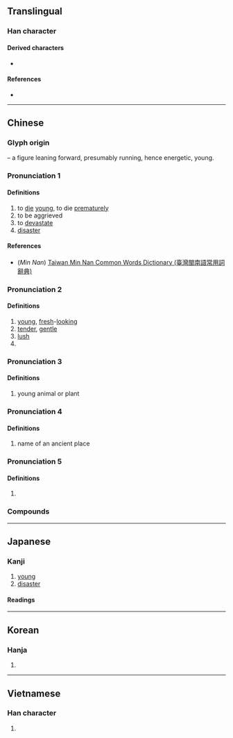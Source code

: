 {{also|夫|禾|耒|末|天|未|夭}}
{{character info}}
==Translingual==

===Han character===
{{Han char|rn=37|rad=大|as=01|sn=4|four=20430|canj=HK|ids=⿱丿大}}

====Derived characters====
* {{l|mul|[[沃]], [[妖]], [[殀]], [[忝]], [[笑]], [[喬]]([[乔]]), [[飫]]([[饫]]), [[跃]], [[仸]]}}

====References====
* {{Han ref|kx=0249.030|dkj=05838|dj=0507.040|hdz=10523.020|uh=592D|ud=22829|bh=A4D4|bd=42196}}

----

==Chinese==
{{zh-forms}}

===Glyph origin===
{{Han etym}}
{{liushu|i}} – a figure leaning forward, presumably running, hence energetic, young.

===Pronunciation 1===
{{zh-pron
|m=yāo
|c=jiu1,jiu2
|h=pfs=yêu
|mn=ml:iau/qz,tw,xm,zz:iáu
|mn_note=iau - literary; iáu - vernacular (俗)
|mn-t=iao1/iou1
|mn-t_note=iao1 - Shantou; iou1 - Chaozhou
|w=
|mc=2
|oc=n,3
|ma=|ma2=
|cat=v,n
}}

====Definitions====
{{zh-hanzi}}

# to [[die]] [[young]], to die [[prematurely]]
# to be aggrieved
# to [[devastate]]
# [[disaster]]

====References====
* (''Min Nan'') [http://twblg.dict.edu.tw/holodict_new/index.html Taiwan Min Nan Common Words Dictionary (臺灣閩南語常用詞辭典)]

===Pronunciation 2===
{{zh-pron
|m=yāo
|c=jiu1,jiu2
|h=
|mn=ml:iau/qz,tw,xm,zz:iáu
|mn_note=iau - literary; iáu - vernacular (俗)
|mn-t=ieu1/iao1/iou1
|w=
|mc=1
|oc=y,2
|ma=|ma2=
|cat=a
}}

====Definitions====
{{zh-hanzi}}

# [[young]], [[fresh]]-[[looking]]
# [[tender]], [[gentle]]
# [[lush]]
# {{zh-alt-form|妖}}

===Pronunciation 3===
{{zh-pron
|m=ǎo
|mc=3
|oc=n,1
|ma=|ma2=
|cat=n
}}

====Definitions====
{{zh-hanzi}}

# young animal or plant

===Pronunciation 4===
{{zh-pron
|m=wò
|cat=pn
}}

====Definitions====
{{zh-hanzi}}

# name of an ancient place

===Pronunciation 5===
{{zh-pron
|m=wāi
|cat=a
}}

====Definitions====
{{zh-hanzi}}

# {{zh-only|夭斜}}

===Compounds===
{{zh-der|夭邪|壽夭|夭遏|夭札|夭矯|夭桃穠李|夭厲|分外夭夭|夭殤|夭逝|夭壽|夭折|夭閼|夭矯離奇|夭疽|夭殞|夭殂|夭桃襛李|夭枉|夭昏|夭娜|夭夭|夭亡|夭紅|橫夭|早夭|桃之夭夭|桃夭|麛夭|逃之夭夭}}

----

==Japanese==

===Kanji===
{{ja-kanji|grade=|rs=大01}}

# [[young]]
# [[disaster]]

====Readings====
{{ja-readings
|goon=よう<えう
|kanon=よう<えう
|kun=わか-い, わざわい, わかじに
}}

----

==Korean==

===Hanja===
{{ko-hanja|hangeul=[[요]], [[오]]|rv=yo, o|mr=yo, o|y=yo, o}}

# {{rfdef|ko|sort=大01}}

----

==Vietnamese==

===Han character===
{{vi-readings|reading=yểu, eo, ỉu, yếu, èo, yêu|rs=大01}}

# {{rfdef|vi|sort=大01}}
